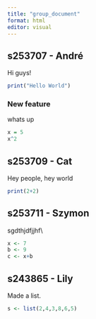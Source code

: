 ```yaml
---
title: "group_document"
format: html
editor: visual
---
```


## s253707 - André

Hi guys!

```r
print("Hello World")
```

### New feature

whats up

```r
x = 5
x^2
```

## s253709 - Cat

Hey people, hey world

```r
print(2+2)
```

## s253711 - Szymon

sgdthjdfjjhf\\

```r
x <- 7
b <- 9
c <- x+b
```

## **s243865 - Lily**

Made a list.

```r
s <- list(2,4,3,8,6,5)

```
